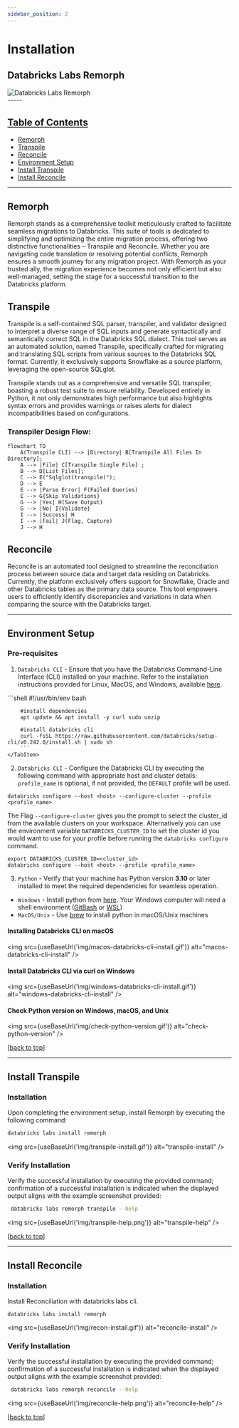 ```yaml
---
sidebar_position: 2
---
```


# Installation

Databricks Labs Remorph
---
<div className='bg-gray-100 p-4 rounded-lg'>
    <img src={useBaseUrl('img/remorph-logo-no-background.png')} alt="Databricks Labs Remorph" />
</div>
-----

## [Table of Contents](#table-of-contents)

* [Remorph](#remorph)
* [Transpile](#transpile)
* [Reconcile](#reconcile)
* [Environment Setup](#environment-setup)
* [Install Transpile](#install-transpile)
* [Install Reconcile](#install-reconcile)

----
## Remorph
Remorph stands as a comprehensive toolkit meticulously crafted to facilitate seamless migrations to Databricks.
This suite of tools is dedicated to simplifying and optimizing the entire migration process, offering two distinctive functionalities – Transpile and Reconcile. Whether you are navigating code translation or resolving potential conflicts, Remorph ensures a smooth journey for any migration project. With Remorph as your trusted ally,
the migration experience becomes not only efficient but also well-managed, setting the stage for a successful transition to the Databricks platform.

## Transpile
Transpile is a self-contained SQL parser, transpiler, and validator designed to interpret a diverse range of SQL inputs and generate syntactically and semantically correct SQL in the Databricks SQL dialect. This tool serves as an automated solution, named Transpile, specifically crafted for migrating and translating SQL scripts from various sources to the Databricks SQL format. Currently, it exclusively supports Snowflake as a source platform, leveraging the open-source SQLglot.

Transpile stands out as a comprehensive and versatile SQL transpiler, boasting a robust test suite to ensure reliability. Developed entirely in Python, it not only demonstrates high performance but also highlights syntax errors and provides warnings or raises alerts for dialect incompatibilities based on configurations.

### Transpiler Design Flow:
```mermaid
flowchart TD
    A(Transpile CLI) --> |Directory| B[Transpile All Files In Directory];
    A --> |File| C[Transpile Single File] ;
    B --> D[List Files];
    C --> E("Sqlglot(transpile)");
    D --> E
    E --> |Parse Error| F(Failed Queries)
    E --> G{Skip Validations}
    G --> |Yes| H(Save Output)
    G --> |No| I{Validate}
    I --> |Success| H
    I --> |Fail| J(Flag, Capture)
    J --> H
```

## Reconcile
Reconcile is an automated tool designed to streamline the reconciliation process between source data and target data residing on Databricks. Currently, the platform exclusively offers support for Snowflake, Oracle and other  Databricks tables as the primary data source. This tool empowers users to efficiently identify discrepancies and variations in data when comparing the source with the Databricks target.

----

## Environment Setup
### Pre-requisites

1. `Databricks CLI` - Ensure that you have the Databricks Command-Line Interface (CLI) installed on your machine. Refer to the installation instructions provided for Linux, MacOS, and Windows, available [here](https://docs.databricks.com/en/dev-tools/cli/install.html#install-or-update-the-databricks-cli).

<Tabs>
    <TabItem value="shell" label="Install Databricks CLI on Linux without brew" default>
        ```shell
        #!/usr/bin/env bash

        #install dependencies
        apt update && apt install -y curl sudo unzip

        #install databricks cli
        curl -fsSL https://raw.githubusercontent.com/databricks/setup-cli/v0.242.0/install.sh | sudo sh
        ```
    </TabItem>
</Tabs>

2. `Databricks CLI` - Configure the Databricks CLI by executing the following command with appropriate host and cluster details:
`profile_name` is optional, if not provided, the `DEFAULT` profile will be used.

```shell
databricks configure --host <host> --configure-cluster --profile <profile_name>
```
The Flag `--configure-cluster` gives you the prompt to select the cluster_id from the available clusters on your workspace.
Alternatively you can use the environment variable `DATABRICKS_CLUSTER_ID` to set the cluster id you would want to use
for your profile before running the `databricks configure` command.

```shell
export DATABRICKS_CLUSTER_ID=<cluster_id>
databricks configure --host <host> --profile <profile_name>
```

3. `Python` - Verify that your machine has Python version **3.10** or later installed to meet the required dependencies for seamless operation.
- `Windows` - Install python from [here](https://www.python.org/downloads/). Your Windows computer will need a shell environment ([GitBash](https://www.git-scm.com/downloads) or [WSL](https://learn.microsoft.com/en-us/windows/wsl/about))
- `MacOS/Unix` - Use [brew](https://formulae.brew.sh/formula/python@3.10) to install python in macOS/Unix machines
#### Installing Databricks CLI on macOS
<img src={useBaseUrl('img/macos-databricks-cli-install.gif')} alt="macos-databricks-cli-install" />

#### Install Databricks CLI via curl on Windows
<img src={useBaseUrl('img/windows-databricks-cli-install.gif')} alt="windows-databricks-cli-install" />

#### Check Python version on Windows, macOS, and Unix
<img src={useBaseUrl('img/check-python-version.gif')} alt="check-python-version" />



[[back to top](#table-of-contents)]

----

## Install Transpile

### Installation

Upon completing the environment setup, install Remorph by executing the following command:
```bash
databricks labs install remorph
```
<img src={useBaseUrl('img/transpile-install.gif')} alt="transpile-install" />

### Verify Installation
Verify the successful installation by executing the provided command; confirmation of a successful installation is indicated when the displayed output aligns with the example screenshot provided:
```bash
 databricks labs remorph transpile --help
 ```
<img src={useBaseUrl('img/transpile-help.png')} alt="transpile-help" />

[[back to top](#table-of-contents)]

----

## Install Reconcile

### Installation

Install Reconciliation with databricks labs cli.

```commandline
databricks labs install remorph
```
<img src={useBaseUrl('img/recon-install.gif')} alt="reconcile-install" />

### Verify Installation
Verify the successful installation by executing the provided command; confirmation of a successful installation is indicated when the displayed output aligns with the example screenshot provided:
```bash
 databricks labs remorph reconcile --help
 ```
<img src={useBaseUrl('img/reconcile-help.png')} alt="reconcile-help" />

[[back to top](#table-of-contents)]

